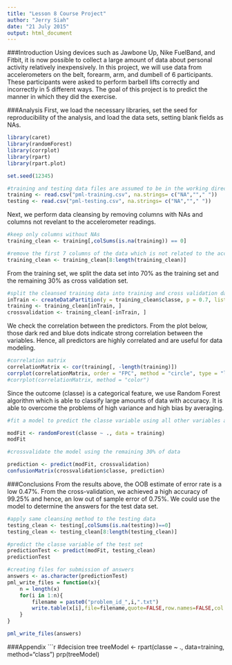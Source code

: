 ```yaml
---
title: "Lesson 8 Course Project"
author: "Jerry Siah"
date: "21 July 2015"
output: html_document
---
```

###Introduction
Using devices such as Jawbone Up, Nike FuelBand, and Fitbit, it is now possible to collect a large amount of data about personal activity relatively inexpensively. In this project, we will use data from accelerometers on the belt, forearm, arm, and dumbell of 6 participants. These participants were asked to perform barbell lifts correctly and incorrectly in 5 different ways.  The goal of this project is to predict the manner in which they did the exercise.

###Analysis
First, we load the necessary libraries, set the seed for reproducibility of the analysis, and load the data sets, setting blank fields as NAs.

```r
library(caret)
library(randomForest)
library(corrplot)
library(rpart)
library(rpart.plot)

set.seed(12345)

#training and testing data files are assumed to be in the working directory
training <- read.csv("pml-training.csv", na.strings= c("NA",""," "))
testing <- read.csv("pml-testing.csv", na.strings= c("NA",""," "))
```

Next, we perform data cleansing by removing columns with NAs and columns not revelant to the accelerometer readings.

```r
#keep only columns without NAs
training_clean <- training[,colSums(is.na(training)) == 0]

#remove the first 7 columns of the data which is not related to the accelerometers
training_clean <- training_clean[8:length(training_clean)]
```

From the training set, we split the data set into 70% as the training set and the remaining 30% as cross validation set.

```r
#split the cleansed training data into training and cross validation data sets
inTrain <- createDataPartition(y = training_clean$classe, p = 0.7, list = FALSE)
training <- training_clean[inTrain, ]
crossvalidation <- training_clean[-inTrain, ]
```

We check the correlation between the predictors.  From the plot below, those dark red and blue dots indicate strong correlation between the variables.  Hence, all predictors are highly correlated and are useful for data modeling.

```r
#correlation matrix
correlationMatrix <- cor(training[, -length(training)])
corrplot(correlationMatrix, order = "FPC", method = "circle", type = "lower", tl.cex = 0.8,  tl.col = rgb(0, 0, 0))
#corrplot(correlationMatrix, method = "color")
```

Since the outcome (classe) is a categorical feature, we use Random Forest algorithm which is able to classify large amounts of data with accuracy.  It is able to overcome the problems of high variance and high bias by averaging.

```r
#fit a model to predict the classe variable using all other variables as predictors

modFit <- randomForest(classe ~ ., data = training)
modFit

#crossvalidate the model using the remaining 30% of data

prediction <- predict(modFit, crossvalidation)
confusionMatrix(crossvalidation$classe, prediction)
```

###Conclusions
From the results above, the OOB estimate of error rate is a low 0.47%.  From the cross-validation, we achieved a high accuracy of 99.25% and hence, an low out of sample error of 0.75%.  We could use the model to determine the answers for the test data set.

```r
#apply same cleansing method to the testing data
testing_clean <- testing[,colSums(is.na(testing))==0]
testing_clean <- testing_clean[8:length(testing_clean)]

#predict the classe variable of the test set
predictionTest <- predict(modFit, testing_clean)
predictionTest

#creating files for submission of answers
answers <- as.character(predictionTest)
pml_write_files = function(x){
    n = length(x)
    for(i in 1:n){
        filename = paste0("problem_id_",i,".txt")
        write.table(x[i],file=filename,quote=FALSE,row.names=FALSE,col.names=FALSE)
    }
}

pml_write_files(answers)
```

###Appendix
```r
#decision tree
treeModel <- rpart(classe ~ ., data=training, method="class")
prp(treeModel)
